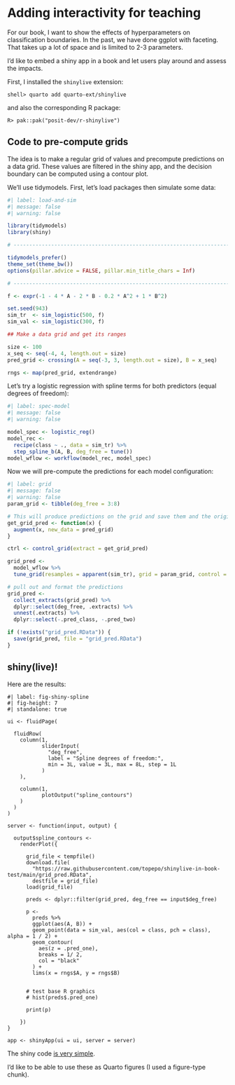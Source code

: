 # Adding interactivity for teaching

For our book, I want to show the effects of hyperparameters on classification boundaries. In the past, we have done ggplot with faceting. That takes up a lot of space and is limited to 2-3 parameters. 

I'd like to embed a shiny app in a book and let users play around and assess the impacts. 

First, I installed the `shinylive` extension: 

```
shell> quarto add quarto-ext/shinylive
```

and also the corresponding R package: 

```
R> pak::pak("posit-dev/r-shinylive")
```

## Code to pre-compute grids

The idea is to make a regular grid of values and precompute predictions on a data grid. These values are filtered in the shiny app, and the decision boundary can be computed using a contour plot. 

We'll use tidymodels. First, let's load packages then simulate some data: 

```r
#| label: load-and-sim
#| message: false
#| warning: false

library(tidymodels)
library(shiny)

# ------------------------------------------------------------------------------

tidymodels_prefer()
theme_set(theme_bw())
options(pillar.advice = FALSE, pillar.min_title_chars = Inf)

# ------------------------------------------------------------------------------

f <- expr(-1 - 4 * A - 2 * B - 0.2 * A^2 + 1 * B^2)

set.seed(943)
sim_tr  <- sim_logistic(500, f)
sim_val <- sim_logistic(300, f)

## Make a data grid and get its ranges

size <- 100
x_seq <- seq(-4, 4, length.out = size)
pred_grid <- crossing(A = seq(-3, 3, length.out = size), B = x_seq)

rngs <- map(pred_grid, extendrange)
```

Let's try a logistic regression with spline terms for both predictors (equal degrees of freedom):

```r
#| label: spec-model
#| message: false
#| warning: false

model_spec <- logistic_reg()
model_rec <- 
  recipe(class ~ ., data = sim_tr) %>% 
  step_spline_b(A, B, deg_free = tune())
model_wflow <- workflow(model_rec, model_spec)
```

Now we will pre-compute the predictions for each model configuration: 

```r
#| label: grid
#| message: false
#| warning: false
param_grid <- tibble(deg_free = 3:8)

# This will produce predictions on the grid and save them and the original data
get_grid_pred <- function(x) {
  augment(x, new_data = pred_grid)
}

ctrl <- control_grid(extract = get_grid_pred)

grid_pred <- 
  model_wflow %>% 
  tune_grid(resamples = apparent(sim_tr), grid = param_grid, control = ctrl)

# pull out and format the predictions
grid_pred <- 
  collect_extracts(grid_pred) %>% 
  dplyr::select(deg_free, .extracts) %>% 
  unnest(.extracts) %>% 
  dplyr::select(-.pred_class, -.pred_two)

if (!exists("grid_pred.RData")) {
  save(grid_pred, file = "grid_pred.RData")
}

```

## shiny(live)!

Here are the results: 

```shinylive-r
#| label: fig-shiny-spline
#| fig-height: 7
#| standalone: true

ui <- fluidPage(
  
  fluidRow(
    column(1, 
           sliderInput(
             "deg_free", 
             label = "Spline degrees of freedom:",
             min = 3L, value = 3L, max = 8L, step = 1L
           )
    ),
    
    column(1, 
           plotOutput("spline_contours")
    )
  )
)

server <- function(input, output) {
  
  output$spline_contours <- 
    renderPlot({
      
      grid_file < tempfile()
      download.file(
        "https://raw.githubusercontent.com/topepo/shinylive-in-book-test/main/grid_pred.RData",
        destfile = grid_file)
      load(grid_file)
      
      preds <- dplyr::filter(grid_pred, deg_free == input$deg_free)
      
      p <- 
        preds %>% 
        ggplot(aes(A, B)) + 
        geom_point(data = sim_val, aes(col = class, pch = class), alpha = 1 / 2) +
        geom_contour(
          aes(z = .pred_one), 
          breaks = 1/ 2,
          col = "black"
        ) +
        lims(x = rngs$A, y = rngs$B)
      
      
      # test base R graphics
      # hist(preds$.pred_one)
      
      print(p)
      
    })
}

app <- shinyApp(ui = ui, server = server)
```


The shiny code [is very simple](https://github.com/topepo/shinylive-in-book-test/blob/ec04f975cd42ae578199d222550141e4f0fca8d9/intro.qmd#L101:L148). 

I'd like to be able to use these as Quarto figures (I used a figure-type chunk). 
